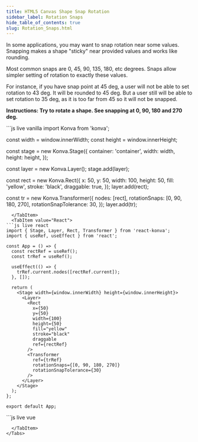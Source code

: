 ---
title: HTML5 Canvas Shape Snap Rotation
sidebar_label: Rotation Snaps
hide_table_of_contents: true
slug: Rotation_Snaps.html
---

In some applications, you may want to snap rotation near some values. Snapping makes a shape "sticky" near provided values and works like rounding.

Most common snaps are 0, 45, 90, 135, 180, etc degrees. Snaps allow simpler setting of rotation to exactly these values.

For instance, if you have snap point at 45 deg, a user will not be able to set rotation to 43 deg. It will be rounded to 45 deg. But a user still will be able to set rotation to 35 deg, as it is too far from 45 so it will not be snapped.

**Instructions: Try to rotate a shape. See snapping at 0, 90, 180 and 270 deg.**


<Tabs>
  <TabItem value="Vanilla" default>
```js live vanilla
import Konva from 'konva';

const width = window.innerWidth;
const height = window.innerHeight;

const stage = new Konva.Stage({
container: 'container',
width: width,
height: height,
});

const layer = new Konva.Layer();
stage.add(layer);

const rect = new Konva.Rect({
x: 50,
y: 50,
width: 100,
height: 50,
fill: 'yellow',
stroke: 'black',
draggable: true,
});
layer.add(rect);

const tr = new Konva.Transformer({
nodes: [rect],
rotationSnaps: [0, 90, 180, 270],
rotationSnapTolerance: 30,
});
layer.add(tr);

````
  </TabItem>
  <TabItem value="React">
```js live react
import { Stage, Layer, Rect, Transformer } from 'react-konva';
import { useRef, useEffect } from 'react';

const App = () => {
  const rectRef = useRef();
  const trRef = useRef();

  useEffect(() => {
    trRef.current.nodes([rectRef.current]);
  }, []);

  return (
    <Stage width={window.innerWidth} height={window.innerHeight}>
      <Layer>
        <Rect
          x={50}
          y={50}
          width={100}
          height={50}
          fill="yellow"
          stroke="black"
          draggable
          ref={rectRef}
        />
        <Transformer
          ref={trRef}
          rotationSnaps={[0, 90, 180, 270]}
          rotationSnapTolerance={30}
        />
      </Layer>
    </Stage>
  );
};

export default App;
````

  </TabItem>
  <TabItem value="Vue">
```js live vue
<template>
  <v-stage :config="stageSize">
    <v-layer>
      <v-rect
        :config="rectConfig"
        ref="rectRef"
      />
      <v-transformer
        :config="transformerConfig"
        ref="transformerRef"
      />
    </v-layer>
  </v-stage>
</template>

<script setup>
import { ref, onMounted } from 'vue';

const stageSize = {
  width: window.innerWidth,
  height: window.innerHeight
};

const rectConfig = {
  x: 50,
  y: 50,
  width: 100,
  height: 50,
  fill: 'yellow',
  stroke: 'black',
  draggable: true
};

const transformerConfig = {
  rotationSnaps: [0, 90, 180, 270],
  rotationSnapTolerance: 30
};

const rectRef = ref(null);
const transformerRef = ref(null);

onMounted(() => {
  transformerRef.value.getNode().nodes([rectRef.value.getNode()]);
});
</script>

```
  </TabItem>
</Tabs>
```
